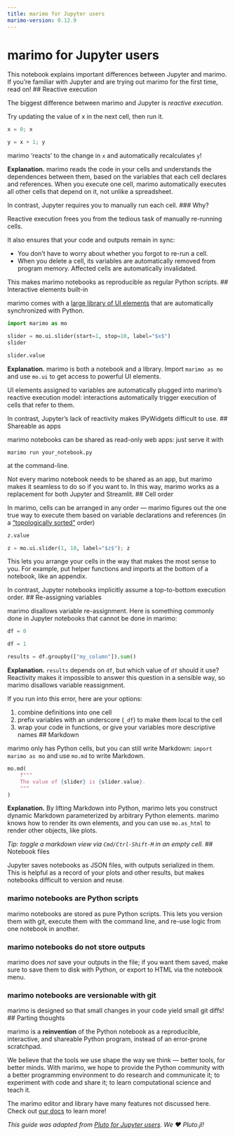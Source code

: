 ```yaml
---
title: marimo for Jupyter users
marimo-version: 0.12.9
---
```


# marimo for Jupyter users

This notebook explains important differences between Jupyter and marimo. If you're
familiar with Jupyter and are trying out marimo for the first time, read on!
<!---->
## Reactive execution

The biggest difference between marimo and Jupyter is *reactive execution*.

Try updating the value of x in the next cell, then run it.

```python {.marimo}
x = 0; x
```

```python {.marimo}
y = x + 1; y
```

marimo 'reacts' to the change in `x` and automatically recalculates `y`!

**Explanation.** marimo reads the code in your cells and understands the
dependences between them, based on the variables that each cell declares and
references. When you execute one cell, marimo automatically executes all other
cells that depend on it, not unlike a spreadsheet.

In contrast, Jupyter requires you to manually run each cell.
<!---->
### Why?

Reactive execution frees you from the tedious task of manually re-running cells.

It also ensures that your code and outputs remain in sync:

- You don't have to worry about whether you forgot to re-run a cell.
- When you delete a cell, its variables are automatically removed from
program memory. Affected cells are automatically invalidated.

This makes marimo notebooks as reproducible as regular Python scripts.
<!---->
## Interactive elements built-in

marimo comes with a [large library of UI elements](https://docs.marimo.io/guides/interactivity.html) that are automatically
synchronized with Python.

```python {.marimo}
import marimo as mo
```

```python {.marimo}
slider = mo.ui.slider(start=1, stop=10, label="$x$")
slider
```

```python {.marimo}
slider.value
```

**Explanation.** marimo is both a notebook and a library. Import `marimo as
mo` and use `mo.ui` to get access to powerful UI elements.

UI elements assigned to variables are automatically plugged into marimo's
reactive execution model: interactions automatically trigger execution of
cells that refer to them.

In contrast, Jupyter's lack of reactivity makes IPyWidgets difficult to use.
<!---->
## Shareable as apps

marimo notebooks can be shared as read-only web apps: just serve it with

```marimo run your_notebook.py```

at the command-line.

Not every marimo notebook needs to be shared as an app, but marimo makes it
seamless to do so if you want to. In this way, marimo works as a replacement
for both Jupyter and Streamlit.
<!---->
## Cell order

In marimo, cells can be arranged in any order — marimo figures out the one true way to execute them based on variable declarations and references (in a ["topologically sorted"](https://en.wikipedia.org/wiki/Topological_sorting#:~:text=In%20computer%20science%2C%20a%20topological,before%20v%20in%20the%20ordering.) order)

```python {.marimo}
z.value
```

```python {.marimo}
z = mo.ui.slider(1, 10, label="$z$"); z
```

This lets you arrange your cells in the way that makes the most sense to you. For example, put helper functions and imports at the bottom of a notebook, like an appendix.

In contrast, Jupyter notebooks implicitly assume a top-to-bottom execution order.
<!---->
## Re-assigning variables

marimo disallows variable re-assignment. Here is something commonly done in Jupyter notebooks that cannot be done in marimo:

```python {.marimo}
df = 0
```

```python {.marimo}
df = 1
```

```python {.marimo}
results = df.groupby(["my_column"]).sum()
```

**Explanation.** `results` depends on `df`, but which value of `df` should it use? Reactivity makes it impossible to answer this question in a sensible way, so marimo disallows variable reassignment.

If you run into this error, here are your options:

1. combine definitions into one cell
2. prefix variables with an underscore (`_df`) to make them local to the cell
3. wrap your code in functions, or give your variables more descriptive names
<!---->
## Markdown

marimo only has Python cells, but you can still write Markdown: `import marimo as mo` and use `mo.md` to write Markdown.

```python {.marimo}
mo.md(
    f"""
    The value of {slider} is {slider.value}.
    """
)
```

**Explanation.** By lifting Markdown into Python, marimo lets you construct
dynamic Markdown parameterized by arbitrary Python elements. marimo knows
how to render its own elements, and you can use `mo.as_html` to render other
objects, like plots.

_Tip: toggle a markdown view via `Cmd/Ctrl-Shift-M` in an empty cell._
<!---->
## Notebook files

Jupyter saves notebooks as JSON files, with outputs serialized in them. This is helpful as a record of your plots and other results, but makes notebooks difficult to version and reuse.

### marimo notebooks are Python scripts
marimo notebooks are stored as pure Python scripts. This lets you version them with git, execute them with the command line, and re-use logic from one notebook in another.

### marimo notebooks do not store outputs
marimo does _not_ save your outputs in the file; if you want them saved, make sure to save them to disk with Python, or export to HTML via the notebook menu.

### marimo notebooks are versionable with git

marimo is designed so that small changes in your code yield small git diffs!
<!---->
## Parting thoughts

marimo is a **reinvention** of the Python notebook as a reproducible, interactive, and shareable Python program, instead of an error-prone scratchpad.

We believe that the tools we use shape the way we think — better tools, for better minds. With marimo, we hope to provide the Python community with a better programming environment to do research and communicate it; to experiment with code and share it; to learn computational science and teach it.

The marimo editor and library have many features not discussed here.
Check out [our docs](https://docs.marimo.io/) to learn more!

_This guide was adapted from [Pluto for Jupyter
users](https://featured.plutojl.org/basic/pluto%20for%20jupyter%20users).
We ❤️ Pluto.jl!_
